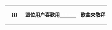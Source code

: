 <div style="float:{{{float|left}}}; border:{{{border-width|1}}}px solid {{{border-color|{{{1|#000}}}}}}; margin:1px;">
{| cellspacing="0" style="width:238px; background:{{{info-background|{{{2|#00ff00}}}}}};"
| style="width:45px; height:45px; background:{{{logo-background|{{{1|#fff}}}}}}; text-align:center; font-size:{{{logo-size|{{{5|22}}}}}}pt; color:{{{logo-color|#00ff00}}};" | '''{{{logo|{{{3|HS}}}}}}'''
| style="font-size:{{{info-size|10}}}pt; padding:4pt; line-height:1.25em; color:{{{info-color|#fff}}};" |  '''這位用户喜歡用[[Hillsong|<span style="color:#fff">Hillsong</span>]] 歌曲來敬拜'''
|}</div>
